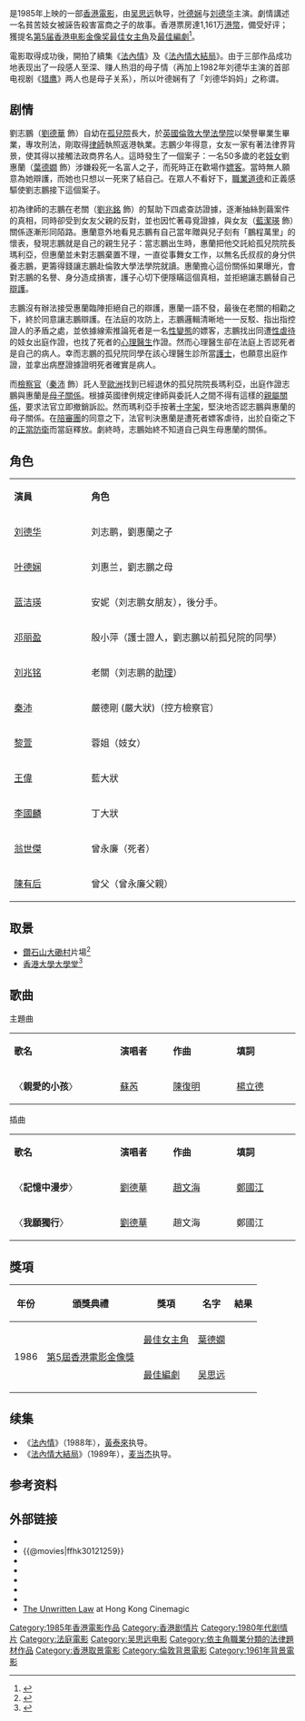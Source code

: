 {{Infobox Film
| name = 法外情
| original_name = ''{{lang|en|The Unwritten Law}}''
| image   = The Unwritten Law.jpg
| caption =
| director = [[吴思远|吴思远]]
| producer = 吴思远
| producer_2 = 嚴國寶
| writer = 吴思远
| starring = [[劉德華|劉德華]]<br />[[叶德娴|叶德娴]]<br />[[藍潔瑛|藍潔瑛]]<br />[[鄧麗盈|鄧麗盈]]	<br />[[劉兆銘|劉兆銘]]<br />[[秦沛|秦沛]]
| music = [[鄧少林|鄧少林]] 
| maintheme = 〈親愛的小孩〉／[[蘇芮|蘇芮]]
| cinematography = [[馬官華|馬官華]] 
| editing   = [[潘雄|潘雄]] 
| studio = 思遠影業公司
| distributor = 思遠影業公司
| released = {{HKG-1959}}：{{film date|1985|9|26}}{{TWN}}：{{start date|1986|1|1}}<br>{{KOR}}：{{start date|1988|9|22}}<ref>{{cite web|url=https://www.imdb.com/title/tt0121259/releaseinfo?ref_=tt_dt_dt|title=Fat ngoi ching (1985) Release Info|publisher=[[IMDb|IMDb]]|accessdate=2021-05-09|language=en|archive-date=2013-08-20|archive-url=https://web.archive.org/web/20130820071112/http://www.imdb.com/title/tt0121259/releaseinfo?ref_=tt_dt_dt|dead-url=no}}</ref>
| runtime = 102分钟
| country = {{英屬香港電影}}
| language = [[粵語|粵語]]
| gross = 香港：[[HK$|HK$]] 11,618,066.00<ref>{{Cite web|title=法外情 (1985)|url=http://hkmdb.com/db/movies/view.mhtml?id=6728&display_set=big5|accessdate=2020-06-12|work=[[香港影庫|香港影庫]]|archive-date=2019-08-16|archive-url=https://web.archive.org/web/20190816190319/http://hkmdb.com/db/movies/view.mhtml?id=6728&display_set=big5|dead-url=no}}</ref><br>台灣：[[NTD|NTD]] 9,607,965.00<ref>{{cite web |url=http://cinema.nccu.edu.tw/BOX/3A/3A86.HTM |title=1986年台灣票房 |work=[[台灣電影資料庫|台灣電影資料庫]] |accessdate=2021-05-09 |archive-url=https://web.archive.org/web/20010421214724/http://cinema.nccu.edu.tw/box/3a/3a86.htm |archive-date=2001-04-21 |dead-url=yes }}</ref> 
| followed_by    = 《[[法內情|法內情]]》
| amg_id = 1:118721
| imdb_id    = tt0121259
}}

{{engname|《法外情》|''The Unwritten Law''}}是1985年上映的一部[[香港電影|香港電影]]，由[[吴思远|吴思远]]執导，[[叶德娴|叶德娴]]与[[刘德华|刘德华]]主演。劇情講述一名貧苦妓女被誣告殺害富商之子的故事。香港票房達1,161万[[港幣|港幣]]，備受好评；獲提名[[第5届香港电影金像奖|第5届香港电影金像奖]][[香港電影金像獎最佳女主角|最佳女主角]]及[[香港電影金像獎最佳編劇|最佳編劇]]<ref>{{cite web|url=http://www.hkfaa.com/winnerlist05.html|title=第5屆香港電影金像獎提名及得獎名單|publisher=香港電影金像獎|accessdate=2021-04-24|archive-date=2019-04-14|archive-url=https://web.archive.org/web/20190414083703/http://www.hkfaa.com/winnerlist05.html|dead-url=no}}</ref>。

電影取得成功後，開拍了續集《[[法內情|法內情]]》及《[[法內情大結局|法內情大結局]]》。由于三部作品成功地表现出了一段感人至深、赚人热泪的母子情（再加上1982年刘德华主演的首部电视剧《[[獵鷹_(電視劇)|猎鹰]]》两人也是母子关系），所以叶德娴有了「刘德华妈妈」之称谓。

== 剧情 ==
劉志鵬（[[劉德華|劉德華]] 飾）自幼在[[孤兒院|孤兒院]]長大，於[[倫敦大學學院法學院|英國倫敦大學法學院]]以榮譽畢業生畢業，專攻刑法，剛取得[[律師|律師]]執照返港執業。志鵬少年得意，女友一家有著法律界背景，使其得以接觸法政商界名人。這時發生了一個案子：一名50多歲的老[[妓女|妓女]]劉惠蘭（[[葉德嫺|葉德嫺]] 飾）涉嫌殺死一名富人之子，而死時正在歡場作[[嫖客|嫖客]]。當時無人願意為她辯護，而她也只想以一死來了結自己。在眾人不看好下，[[職業道德|職業道德]]和正義感驅使劉志鵬接下這個案子。

初為律師的志鵬在老關（[[劉兆銘|劉兆銘]] 飾）的幫助下四處查訪證據，逐漸抽絲剝繭案件的真相，同時卻受到女友父親的反對，並也因忙著尋覓證據，與女友（[[藍潔瑛|藍潔瑛]] 飾）關係逐漸形同陌路。惠蘭意外地看見志鵬有自己當年贈與兒子刻有「鵬程萬里」的懷表，發現志鵬就是自己的親生兒子：當志鵬出生時，惠蘭把他交託給孤兒院院長瑪利亞，但惠蘭並未對志鵬棄置不理，一直從事舞女工作，以無名氏叔叔的身分供養志鵬，更籌得錢讓志鵬赴倫敦大學法學院就讀。惠蘭擔心這份關係如果曝光，會對志鵬的名譽、身分造成損害，護子心切下便隱瞞這個真相，並拒絕讓志鵬替自己[[辯護|辯護]]。

志鵬沒有辦法接受惠蘭臨陣拒絕自己的辯護，惠蘭一語不發，最後在老關的相勸之下，終於同意讓志鵬辯護。在法庭的攻防上，志鵬邏輯清晰地一一反駁、指出指控證人的矛盾之處，並依據線索推論死者是一名[[性變態|性變態]]的嫖客，志鵬找出同遭[[性虐待|性虐待]]的妓女出庭作證，也找了死者的[[心理醫生|心理醫生]]作證。然而心理醫生卻在法庭上否認死者是自己的病人。幸而志鵬的孤兒院同學在該心理醫生診所當[[護士|護士]]，也願意出庭作證，並拿出病歷證據證明死者確實是病人。

而[[檢察官|檢察官]]（[[秦沛|秦沛]] 飾）託人至[[歐洲|歐洲]]找到已經退休的孤兒院院長瑪利亞，出庭作證志鵬與惠蘭是[[親子關係|母子關係]]。根據英國律例規定律師與委託人之間不得有這樣的[[親屬關係|親屬關係]]，要求法官立即撤銷訴訟。然而瑪利亞手按著[[十字架|十字架]]，堅決地否認志鵬與惠蘭的母子關係。在[[陪審團|陪審團]]的同意之下，法官判決惠蘭是遭死者嫖客虐待，出於自衛之下的[[正當防衛|正當防衛]]而當庭釋放。劇終時，志鵬始終不知道自己與生母惠蘭的關係。

== 角色 ==
{|class="wikitable" width="50%"
|- style="background:cornflowerblue; color:white" align=center
|style="width:3%"|'''演員'''||style="width:9%"|'''角色'''
|-
|[[刘德华|刘德华]] || 刘志鹏，劉惠蘭之子
|-
|[[叶德娴|叶德娴]] || 刘惠兰，劉志鵬之母
|-
|[[蓝洁瑛|蓝洁瑛]] || 安妮（刘志鹏女朋友），後分手。
|-
|[[邓丽盈|邓丽盈]] || 殷小萍（護士證人，劉志鵬以前孤兒院的同學）
|-
|[[刘兆铭|刘兆铭]] || 老關（刘志鹏的[[助理|助理]]）
|-
|[[秦沛|秦沛]] || 嚴德剛 (嚴大狀)（控方檢察官）
|-
|[[黎萱|黎萱]] || 蓉姐（妓女）
|-
|[[王偉_(香港)|王偉]] || 藍大狀
|-
|[[李國麟_(演員)|李國麟]] || 丁大狀 
|-
|[[翁世傑|翁世傑]] || 曾永廉（死者）
|-
|[[陳有后|陳有后]] || 曾父（曾永廉父親）
|}

== 取景 ==
* [[鑽石山|鑽石山]][[大磡村|大磡村]]片場<ref>{{cite news |url=https://hk.appledaily.com/local/20080416/ELYQZDD2M4GGNJ5GH2BCKD3KKY/ |title=大磡村倡建電影工業園 |publisher=[[蘋果日報_(香港)|蘋果日報]] |date=2008-04-16 |access-date=2021-06-05 |archive-url=https://web.archive.org/web/20210605031801/https://hk.appledaily.com/local/20080416/ELYQZDD2M4GGNJ5GH2BCKD3KKY/ |archive-date=2021-06-05 |dead-url=no }}</ref>
* [[香港大學大學堂|香港大學大學堂]]<ref>{{cite web |url=https://film-pilgrimage.com/2017/05/22/%E5%B0%8B%E5%BD%B1%E8%96%84%E6%89%B6%E6%9E%97/ |title=尋影薄扶林 |work=電影朝聖 Film Pilgrimage |date=2017-05-22 |access-date=2021-06-05 |archive-url=https://web.archive.org/web/20210123014424/https://film-pilgrimage.com/2017/05/22/%E5%B0%8B%E5%BD%B1%E8%96%84%E6%89%B6%E6%9E%97/ |archive-date=2021-01-23 |dead-url=no }}</ref>

== 歌曲 ==
;主題曲
{|class="wikitable" style="text-align:center;width:50%"
|- style="width:100%; background:grey; color:snow"
|style="width:20%"|'''歌名'''||style="width:10%"|'''演唱者'''||style="width:12%"|'''作曲'''||style="width:12%"|'''填詞'''
|-
| 〈'''親愛的小孩'''〉 || [[蘇芮|蘇芮]] || [[陳復明|陳復明]] || [[楊立德|楊立德]]
|}

;插曲
{|class="wikitable" style="text-align:center;width:50%"
|- style="width:100%; background:grey; color:snow"
|style="width:20%"|'''歌名'''||style="width:10%"|'''演唱者'''||style="width:12%"|'''作曲'''||style="width:12%"|'''填詞'''
|-
| 〈'''記憶中漫步'''〉 || [[劉德華|劉德華]] || [[趙文海|趙文海]] || [[鄭國江|鄭國江]]
|-
| 〈'''我願獨行'''〉 || [[劉德華|劉德華]] || 趙文海 || 鄭國江
|}

== 獎項 == 
{|class="wikitable" 
!年份!!頒獎典禮!!獎項!!名字!!結果
|-
|rowspan="2"|1986
|rowspan="2"|[[第5屆香港電影金像獎|第5屆香港電影金像獎]]||[[香港電影金像獎最佳女主角|最佳女主角]]||[[葉德嫻|葉德嫻]]||{{nom}}
|-
|[[香港電影金像獎最佳編劇|最佳編劇]]||[[吴思远|吴思远]]||{{nom}}
|}

== 续集 ==
*《[[法內情|法內情]]》（1988年），[[黃泰來|黃泰來]]执导。
*《[[法內情大結局|法內情大結局]]》（1989年），[[麦当杰|麦当杰]]执导。

== 参考资料 ==
{{reflist}}

== 外部链接 ==
*{{hkmdb title|6728}}
*{{@movies|ffhk30121259}}
*{{douban}}
*{{Mtime|21269}}
*{{Amg movie|118721}}
*{{rotten-tomatoes|faat-ngoi-ching-the-unwritten-law-outside-the-law-love}}
*{{imdb title|0121259}}
*[http://www.hkcinemagic.com/en/movie.asp?id=2571 The Unwritten Law]{{Wayback|url=http://www.hkcinemagic.com/en/movie.asp?id=2571 |date=20190819051002 }} at Hong Kong Cinemagic

{{刘德华}}
{{葉德嫻}}
{{DEFAULTSORT:fawai}}
[[Category:1985年香港電影作品|Category:1985年香港電影作品]]
[[Category:香港剧情片|Category:香港剧情片]]
[[Category:1980年代剧情片|Category:1980年代剧情片]]
[[Category:法庭電影|Category:法庭電影]]
[[Category:吴思远电影|Category:吴思远电影]]
[[Category:依主角職業分類的法律題材作品|Category:依主角職業分類的法律題材作品]]
[[Category:香港取景電影|Category:香港取景電影]]
[[Category:倫敦背景電影|Category:倫敦背景電影]]
[[Category:1961年背景電影|Category:1961年背景電影]]